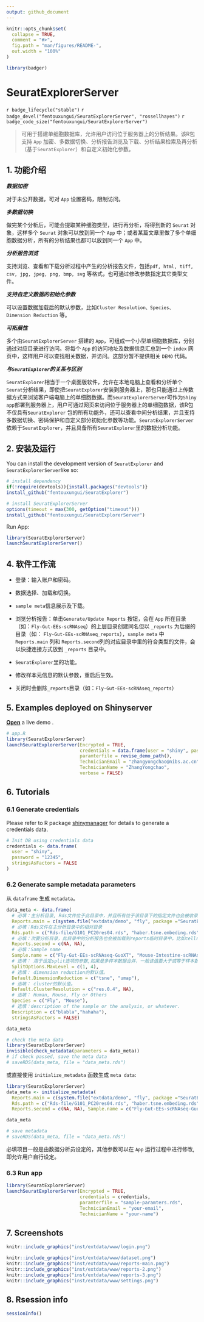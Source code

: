 ```yaml
---
output: github_document
---
```


<!-- README.md is generated from README.Rmd. Please edit that file -->

```r
knitr::opts_chunk$set(
  collapse = TRUE,
  comment = "#>",
  fig.path = "man/figures/README-",
  out.width = "100%"
)
```

```r
library(badger)
```

# SeuratExplorerServer

<!-- badges: start -->
`r badge_lifecycle("stable")`
`r badge_devel("fentouxungui/SeuratExplorerServer", "rossellhayes")`
`r badge_code_size("fentouxungui/SeuratExplorerServer")`
<!-- badges: end -->

> 可用于搭建单细胞数据库，允许用户访问位于服务器上的分析结果。该R包支持 ``App`` 加密、多数据切换、分析报告浏览及下载、分析结果检索及再分析（基于``SeuratExplorer``）和自定义初始化参数。


## 1. 功能介绍

***数据加密***

对于未公开数据，可对 ``App`` 设置密码，限制访问。

***多数据切换***

做完某个分析后，可能会提取某种细胞类型，进行再分析，将得到新的 ``Seurat`` 对象，这样多个 ``Seurat`` 对象可以放到同一个 ``App`` 中；或者某篇文章里做了多个单细胞数据分析，所有的分析结果也都可以放到同一个 ``App`` 中。

***分析报告浏览***

支持浏览、查看和下载分析过程中产生的分析报告文件，包括``pdf, html, tiff, csv, jpg, jpeg, png, bmp, svg`` 等格式，也可通过修改参数指定其它类型文件。

***支持自定义数据的初始化参数***

可以设置数据加载后的默认参数，比如``Cluster Resolution、Species、Dimension Reduction`` 等。

***可拓展性***

多个由``SeuratExplorerServer`` 搭建的 ``App``，可组成一个小型单细胞数据库，分别通过对应目录进行访问。将每个 ``App`` 的访问地址及数据信息汇总到一个 ``index`` 网页中，这样用户可以查找相关数据，并访问。这部分暂不提供相关 ``DEMO`` 代码。

***与``SeuratExplorer``的关系与区别***

``SeuratExplorer``相当于一个桌面版软件，允许在本地电脑上查看和分析单个``Seurat``分析结果，即使把``SeuratExplorer``安装到服务器上，那也只能通过上传数据方式来浏览客户端电脑上的单细胞数据。而``SeuratExplorerServer``可作为``Shiny app``部署到服务器上，用户可通过网页来访问位于服务器上的单细胞数据，该R包不仅具有``SeuratExplorer``  包的所有功能外，还可以查看中间分析结果，并且支持多数据切换、密码保护和自定义部分初始化参数等功能。``SeuratExplorerServer``依赖于``SeuratExplorer``，并且具备所有``SeuratExplorer``里的数据分析功能。

## 2. 安装及运行

You can install the development version of ``SeuratExplorer`` and ``SeuratExplorerServer``like so:

```r
# install dependency
if(!require(devtools)){install.packages("devtools")}
install_github("fentouxungui/SeuratExplorer")

# install SeuratExplorerServer
options(timeout = max(300, getOption("timeout")))
install_github("fentouxungui/SeuratExplorerServer")
```

Run App:

```r
library(SeuratExplorerServer)
launchSeuratExplorerServer()
```

## 4. 软件工作流

- 登录：输入账户和密码。

- 数据选择、加载和切换。

- ``sample meta``信息展示及下载。

- 浏览分析报告：单击``Generate/Update Reports`` 按钮，会在 ``App`` 所在目录（如：``Fly-Gut-EEs-scRNAseq``）的上层目录创建同名但以 ``_reports`` 为后缀的目录（如： ``Fly-Gut-EEs-scRNAseq_reports``），``sample meta`` 中 ``Reports.main`` 列和 ``Reports.second``列的对应目录中里的符合类型的文件，会以快捷连接方式放到 ``_reports`` 目录中。

- ``SeuratExplorer``里的功能。

- 修改样本元信息的默认参数，重启后生效。

- 关闭时会删除``_reports``目录（如：``Fly-Gut-EEs-scRNAseq_reports``）

## 5. Examples deployed on Shinyserver

[**Open**](http://www.nibs.ac.cn:666/Test-SeuratExplorer-Server/) a live demo .

```r
# app.R
library(SeuratExplorerServer)
launchSeuratExplorerServer(Encrypted = TRUE,
                           credentials = data.frame(user = "shiny", password = "12345", stringsAsFactors = FALSE),
                           paramterfile = revise_demo_path(),
                           TechnicianEmail = "zhangyongchao@nibs.ac.cn",
                           TechnicianName = "ZhangYongchao",
                           verbose = FALSE)
```

## 6. Tutorials

### 6.1 Generate credentials

Please refer to R package [shinymanager](https://github.com/datastorm-open/shinymanager) for details to generate a credentials data.

```r
# Init DB using credentials data
credentials <- data.frame(
  user = "shiny",
  password = "12345",
  stringsAsFactors = FALSE
)
```

### 6.2 Generate sample metadata parameters

从 ``dataframe`` 生成 ``metadata``。

```r
data_meta <- data.frame(
  # 必填：主分析目录, Rds文件位于此目录中，并且所有位于该目录下的指定文件也会被收录到reports中，以sample name进行命名和区分。
  Reports.main = c(system.file("extdata/demo", "fly", package ="SeuratExplorerServer"), system.file("extdata/demo", "mouse", package ="SeuratExplorerServer")), 
  # 必填：Rds文件在主分析目录中的相对目录
  Rds.path = c("Rds-file/G101_PC20res04.rds", "haber.tsne.embeding.rds"),
  # 必填：次要分析目录，此目录中的分析报告也会被加载到reports临时目录中，比如cellranger的结果，会被放到Others子目录下。
  Reports.second = c(NA, NA), 
  # 必填：Sample name
  Sample.name = c("Fly-Gut-EEs-scRNAseq-GuoXT", "Mouse-Intestine-scRNAseq-Haber"), 
  # 选填： 用于设定split选项的参数,如果是多样本数据合并，一般该值要大于或等于样本数。
  SplitOptions.MaxLevel = c(1, 4), 
  # 选填： dimension reduction的默认值。
  Default.DimensionReduction = c("tsne", "umap"),
  # 选填： cluster的默认值。
  Default.ClusterResolution = c("res.0.4", NA),
  # 选填： Human, Mouse, Fly or Others
  Species = c("Fly", "Mouse"), 
  # 选填：description of the sample or the analysis, or whatever.
  Description = c("blabla","hahaha"), 
  stringsAsFactors = FALSE)

data_meta

# check the meta data
library(SeuratExplorerServer)
invisible(check_metadata(parameters = data_meta))
# if check passed, save the meta data
# saveRDS(data_meta, file = "data_meta.rds")
```

或直接使用 ``initialize_metadata`` 函数生成 ``meta data``:

```r
library(SeuratExplorerServer)
data_meta <- initialize_metadata(
  Reports.main = c(system.file("extdata/demo", "fly", package ="SeuratExplorerServer"), system.file("extdata/demo", "mouse", package ="SeuratExplorerServer")),
  Rds.path = c("Rds-file/G101_PC20res04.rds", "haber.tsne.embeding.rds"),
  Reports.second = c(NA, NA), Sample.name = c("Fly-Gut-EEs-scRNAseq-GuoXT", "Mouse-Intestine-scRNAseq-Haber"))

data_meta

# save metadata
# saveRDS(data_meta, file = "data_meta.rds")
```

必填项目一般是由数据分析员设定的，其他参数可以在 ``App`` 运行过程中进行修改, 即允许用户自行设定。

### 6.3 Run app

```r
library(SeuratExplorerServer)
launchSeuratExplorerServer(Encrypted = TRUE, 
                           credentials = credentials,
                           paramterfile = "sample-paramters.rds",
                           TechnicianEmail = "your-email",
                           TechnicianName = "your-name")
```

## 7. Screenshots


```r
knitr::include_graphics("inst/extdata/www/login.png")
```

```r
knitr::include_graphics("inst/extdata/www/dataset.png")
knitr::include_graphics("inst/extdata/www/reports-main.png")
knitr::include_graphics("inst/extdata/www/reports-2.png")
knitr::include_graphics("inst/extdata/www/reports-3.png")
knitr::include_graphics("inst/extdata/www/settings.png")
```

## 8. Rsession info

```r
sessionInfo()
```







